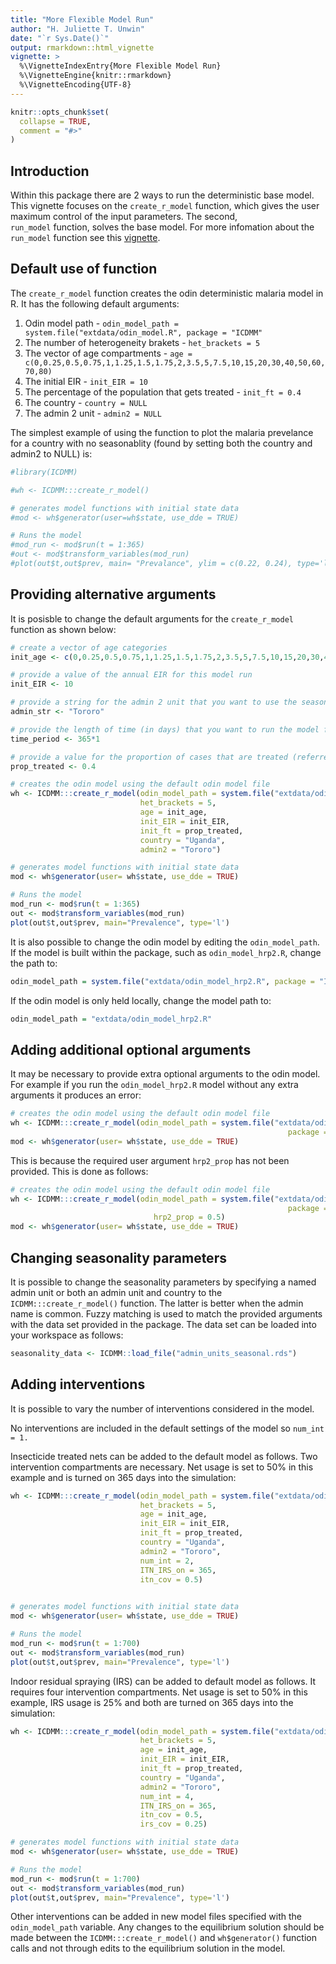 ```yaml
---
title: "More Flexible Model Run"
author: "H. Juliette T. Unwin"
date: "`r Sys.Date()`"
output: rmarkdown::html_vignette
vignette: >
  %\VignetteIndexEntry{More Flexible Model Run}
  %\VignetteEngine{knitr::rmarkdown}
  %\VignetteEncoding{UTF-8}
---
```


```r
knitr::opts_chunk$set(
  collapse = TRUE,
  comment = "#>"
)
```

## Introduction

Within this package there are 2 ways to run the deterministic base model. This vignette focuses on the 
`create_r_model` function, which gives the user maximum control of the input parameters. The second,  
`run_model` function,  solves the base model. For more infomation about the `run_model` function see this 
[vignette](https://mrc-ide.github.io/deterministic-malaria-model/articles/run_model.html).

## Default use of function
The `create_r_model` function creates the odin deterministic malaria model in R.  It has the 
following default arguments:

1. Odin model path - `odin_model_path = system.file("extdata/odin_model.R", package = "ICDMM"`
1. The number of heterogeneity brakets - `het_brackets = 5`
2. The vector of age compartments - `age = c(0,0.25,0.5,0.75,1,1.25,1.5,1.75,2,3.5,5,7.5,10,15,20,30,40,50,60,70,80)`
3. The initial EIR - `init_EIR = 10`
4. The percentage of the population that gets treated - `init_ft = 0.4`
5. The country - `country = NULL`
6. The admin 2 unit - `admin2 = NULL`

The simplest example of using the function to plot the malaria prevelance for a country
with no seasonablity (found by setting both the country and admin2 to NULL) is:

```r
#library(ICDMM)

#wh <- ICDMM:::create_r_model()

# generates model functions with initial state data
#mod <- wh$generator(user=wh$state, use_dde = TRUE)

# Runs the model
#mod_run <- mod$run(t = 1:365)
#out <- mod$transform_variables(mod_run)
#plot(out$t,out$prev, main= "Prevalance", ylim = c(0.22, 0.24), type='l')
```

## Providing alternative arguments
It is posisble to change the default arguments for the `create_r_model` function as shown below: 
```r
# create a vector of age categories
init_age <- c(0,0.25,0.5,0.75,1,1.25,1.5,1.75,2,3.5,5,7.5,10,15,20,30,40,50,60,70,80)

# provide a value of the annual EIR for this model run
init_EIR <- 10

# provide a string for the admin 2 unit that you want to use the seasonality profile for
admin_str <- "Tororo"

# provide the length of time (in days) that you want to run the model for
time_period <- 365*1

# provide a value for the proportion of cases that are treated (referred to as ft in the paper)
prop_treated <- 0.4

# creates the odin model using the default odin model file
wh <- ICDMM:::create_r_model(odin_model_path = system.file("extdata/odin_model.R", package = "ICDMM"),
                             het_brackets = 5,
                             age = init_age,
                             init_EIR = init_EIR,
                             init_ft = prop_treated,
                             country = "Uganda",
                             admin2 = "Tororo")

# generates model functions with initial state data
mod <- wh$generator(user= wh$state, use_dde = TRUE)

# Runs the model
mod_run <- mod$run(t = 1:365)
out <- mod$transform_variables(mod_run)
plot(out$t,out$prev, main="Prevalence", type='l')
```

It is also possible to change the odin model by editing the `odin_model_path`.  If the model is 
built within the package, such as `odin_model_hrp2.R`, change the path to:
```r
odin_model_path = system.file("extdata/odin_model_hrp2.R", package = "ICDMM")
```
If the odin model is only held locally, change the model path to:
```r
odin_model_path = "extdata/odin_model_hrp2.R"
```


## Adding additional optional arguments
It may be necessary to provide extra optional arguments to the odin model. For example if you
run the `odin_model_hrp2.R` model without any extra arguments it produces an error:
```r
# creates the odin model using the default odin model file
wh <- ICDMM:::create_r_model(odin_model_path = system.file("extdata/odin_model_hrp2.R", 
                                                              package = "ICDMM"))
mod <- wh$generator(user= wh$state, use_dde = TRUE)
```

This is because the required user argument `hrp2_prop` has not been provided. This is done as follows:
```r
# creates the odin model using the default odin model file
wh <- ICDMM:::create_r_model(odin_model_path = system.file("extdata/odin_model_hrp2.R", 
                                                              package = "ICDMM"), 
                                hrp2_prop = 0.5)
mod <- wh$generator(user= wh$state, use_dde = TRUE)
```


## Changing seasonality parameters
It is possible to change the seasonality parameters by specifying a named admin unit or both
an admin unit and country to the `ICDMM:::create_r_model()` function.  The latter is better when the admin 
name is common. Fuzzy matching
is used to match the provided arguments with the data set provided in the package.  The data set
can be loaded into your workspace as follows:
```r
seasonality_data <- ICDMM::load_file("admin_units_seasonal.rds")
```


## Adding interventions
It is possible to vary the number of interventions considered in the model.  

No interventions are included in the default settings of the model so `num_int = 1.`  

Insecticide treated nets can be added to the default model as follows. Two intervention compartments are
necessary. Net usage is set to 50% in this example and is turned on
365 days into the simulation:
```r
wh <- ICDMM:::create_r_model(odin_model_path = system.file("extdata/odin_model.R", package = "ICDMM"),
                             het_brackets = 5,
                             age = init_age,
                             init_EIR = init_EIR,
                             init_ft = prop_treated,
                             country = "Uganda",
                             admin2 = "Tororo",
                             num_int = 2,
                             ITN_IRS_on = 365,
                             itn_cov = 0.5)
                               

# generates model functions with initial state data
mod <- wh$generator(user= wh$state, use_dde = TRUE)

# Runs the model
mod_run <- mod$run(t = 1:700)
out <- mod$transform_variables(mod_run)
plot(out$t,out$prev, main="Prevalence", type='l')
```

Indoor residual spraying (IRS) can be added to default model as follows. It requires four intervention 
compartments. Net usage is set to 50% in this example, IRS usage is 25% and both are turned on
365 days into the simulation:


```r
wh <- ICDMM:::create_r_model(odin_model_path = system.file("extdata/odin_model.R", package = "ICDMM"),
                             het_brackets = 5,
                             age = init_age,
                             init_EIR = init_EIR,
                             init_ft = prop_treated,
                             country = "Uganda",
                             admin2 = "Tororo",
                             num_int = 4,
                             ITN_IRS_on = 365,
                             itn_cov = 0.5,
                             irs_cov = 0.25)

# generates model functions with initial state data
mod <- wh$generator(user= wh$state, use_dde = TRUE)

# Runs the model
mod_run <- mod$run(t = 1:700)
out <- mod$transform_variables(mod_run)
plot(out$t,out$prev, main="Prevalence", type='l')
```

Other interventions can be added in new model files specified with the `odin_model_path` variable.  Any
changes to the equilibrium solution should be made between the `ICDMM:::create_r_model()` and
`wh$generator()` function calls and not through edits to the equilibrium solution in the model.
